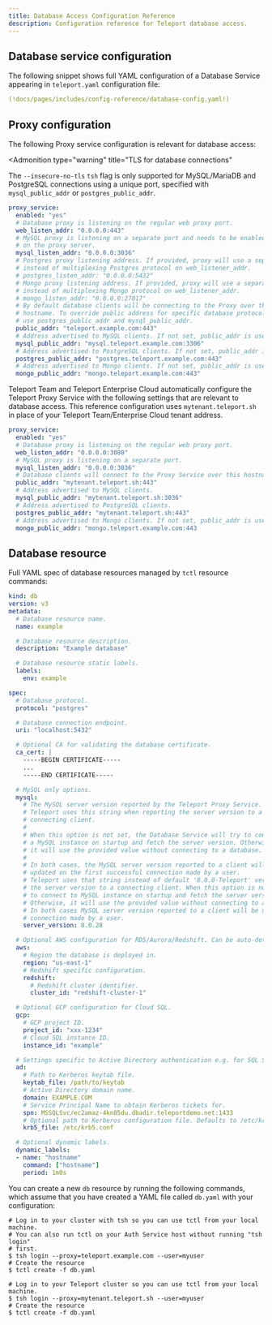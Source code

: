 ```yaml
---
title: Database Access Configuration Reference
description: Configuration reference for Teleport database access.
---
```


## Database service configuration

The following snippet shows full YAML configuration of a Database Service
appearing in `teleport.yaml` configuration file:

```yaml
(!docs/pages/includes/config-reference/database-config.yaml!)
```

## Proxy configuration

<Tabs>
<TabItem scope={["oss", "enterprise"]} label="Self-Hosted">

The following Proxy service configuration is relevant for database access:

<Admonition
type="warning"
title="TLS for database connections"
>
The `--insecure-no-tls` `tsh` flag is only supported for MySQL/MariaDB and PostgreSQL
connections using a unique port, specified with `mysql_public_addr` or `postgres_public_addr`.
</Admonition>

```yaml
proxy_service:
  enabled: "yes"
  # Database proxy is listening on the regular web proxy port.
  web_listen_addr: "0.0.0.0:443"
  # MySQL proxy is listening on a separate port and needs to be enabled
  # on the proxy server.
  mysql_listen_addr: "0.0.0.0:3036"
  # Postgres proxy listening address. If provided, proxy will use a separate listener
  # instead of multiplexing Postgres protocol on web_listener_addr.
  # postgres_listen_addr: "0.0.0.0:5432"
  # Mongo proxy listening address. If provided, proxy will use a separate listener
  # instead of multiplexing Mongo protocol on web_listener_addr.
  # mongo_listen_addr: "0.0.0.0:27017"
  # By default database clients will be connecting to the Proxy over this
  # hostname. To override public address for specific database protocols
  # use postgres_public_addr and mysql_public_addr.
  public_addr: "teleport.example.com:443"
  # Address advertised to MySQL clients. If not set, public_addr is used.
  mysql_public_addr: "mysql.teleport.example.com:3306"
  # Address advertised to PostgreSQL clients. If not set, public_addr is used.
  postgres_public_addr: "postgres.teleport.example.com:443"
  # Address advertised to Mongo clients. If not set, public_addr is used.
  mongo_public_addr: "mongo.teleport.example.com:443"
```

</TabItem>
<TabItem scope={["team","cloud"]} label="Cloud-Hosted">

Teleport Team and Teleport Enterprise Cloud automatically configure the Teleport
Proxy Service with the following settings that are relevant to database access.
This reference configuration uses `mytenant.teleport.sh` in place of your
Teleport Team/Enterprise Cloud tenant address.

```yaml
proxy_service:
  enabled: "yes"
  # Database proxy is listening on the regular web proxy port.
  web_listen_addr: "0.0.0.0:3080"
  # MySQL proxy is listening on a separate port.
  mysql_listen_addr: "0.0.0.0:3036"
  # Database clients will connect to the Proxy Service over this hostname.
  public_addr: "mytenant.teleport.sh:443"
  # Address advertised to MySQL clients.
  mysql_public_addr: "mytenant.teleport.sh:3036"
  # Address advertised to PostgreSQL clients.
  postgres_public_addr: "mytenant.teleport.sh:443"
  # Address advertised to Mongo clients. If not set, public_addr is used.
  mongo_public_addr: "mongo.teleport.example.com:443
```

</TabItem>
</Tabs>

## Database resource

Full YAML spec of database resources managed by `tctl` resource commands:

```yaml
kind: db
version: v3
metadata:
  # Database resource name.
  name: example

  # Database resource description.
  description: "Example database"

  # Database resource static labels.
  labels:
    env: example

spec:
  # Database protocol.
  protocol: "postgres"

  # Database connection endpoint.
  uri: "localhost:5432"

  # Optional CA for validating the database certificate.
  ca_cert: |
    -----BEGIN CERTIFICATE-----
    ...
    -----END CERTIFICATE-----

  # MySQL only options.
  mysql:
    # The MySQL server version reported by the Teleport Proxy Service.
    # Teleport uses this string when reporting the server version to a 
    # connecting client.
    #
    # When this option is not set, the Database Service will try to connect to
    # a MySQL instance on startup and fetch the server version. Otherwise, 
    # it will use the provided value without connecting to a database. 
    #
    # In both cases, the MySQL server version reported to a client will be 
    # updated on the first successful connection made by a user.
    # Teleport uses that string instead of default '8.0.0-Teleport' version when reporting
    # the server version to a connecting client. When this option is not set, the Database Service will try
    # to connect to MySQL instance on startup and fetch the server version.
    # Otherwise, it will use the provided value without connecting to a database.
    # In both cases MySQL server version reported to a client will be updated on the first successful
    # connection made by a user.
    server_version: 8.0.28

  # Optional AWS configuration for RDS/Aurora/Redshift. Can be auto-detected from the endpoint.
  aws:
    # Region the database is deployed in.
    region: "us-east-1"
    # Redshift specific configuration.
    redshift:
      # Redshift cluster identifier.
      cluster_id: "redshift-cluster-1"

  # Optional GCP configuration for Cloud SQL.
  gcp:
    # GCP project ID.
    project_id: "xxx-1234"
    # Cloud SQL instance ID.
    instance_id: "example"

  # Settings specific to Active Directory authentication e.g. for SQL Server.
  ad:
    # Path to Kerberos keytab file.
    keytab_file: /path/to/keytab
    # Active Directory domain name.
    domain: EXAMPLE.COM
    # Service Principal Name to obtain Kerberos tickets for.
    spn: MSSQLSvc/ec2amaz-4kn05du.dbadir.teleportdemo.net:1433
    # Optional path to Kerberos configuration file. Defaults to /etc/krb5.conf.
    krb5_file: /etc/krb5.conf

  # Optional dynamic labels.
  dynamic_labels:
  - name: "hostname"
    command: ["hostname"]
    period: 1m0s
```

You can create a new `db` resource by running the following commands, which
assume that you have created a YAML file called `db.yaml` with your configuration:

<Tabs>
<TabItem scope={["oss", "enterprise"]} label="Self-Hosted">

```code
# Log in to your cluster with tsh so you can use tctl from your local machine.
# You can also run tctl on your Auth Service host without running "tsh login"
# first.
$ tsh login --proxy=teleport.example.com --user=myuser
# Create the resource
$ tctl create -f db.yaml
```

</TabItem>
<TabItem scope={["cloud"]} label="Teleport Enterprise Cloud">

```code
# Log in to your Teleport cluster so you can use tctl from your local machine.
$ tsh login --proxy=mytenant.teleport.sh --user=myuser
# Create the resource
$ tctl create -f db.yaml
```

</TabItem>

</Tabs>

